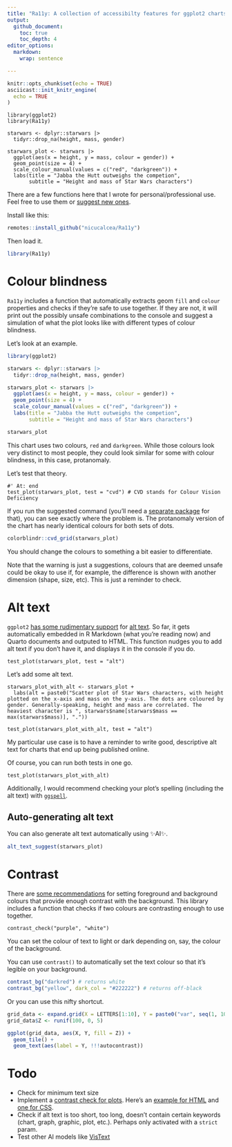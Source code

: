 ```yaml
---
title: "Ra11y: A collection of accessibilty features for ggplot2 charts"
output:
  github_document:
    toc: true
    toc_depth: 4
editor_options: 
  markdown: 
    wrap: sentence

---
```


```r
knitr::opts_chunk$set(echo = TRUE)
asciicast::init_knitr_engine(
  echo = TRUE
)
```


```asciicast
library(ggplot2)
library(Ra11y)

starwars <- dplyr::starwars |> 
  tidyr::drop_na(height, mass, gender)

starwars_plot <- starwars |>
  ggplot(aes(x = height, y = mass, colour = gender)) +
  geom_point(size = 4) +
  scale_colour_manual(values = c("red", "darkgreen")) +
  labs(title = "Jabba the Hutt outweighs the competion",
       subtitle = "Height and mass of Star Wars characters")
```

There are a few functions here that I wrote for personal/professional use. Feel free to use them or [suggest new ones](https://github.com/nicucalcea/ggspell/issues).

Install like this:

```r
remotes::install_github("nicucalcea/Ra11y")
```

Then load it.

```r
library(Ra11y)
```

# Colour blindness

`Ra11y` includes a function that automatically extracts geom `fill` and `colour` properties and checks if they're safe to use together. If they are not, it will print out the possibly unsafe combinations to the console and suggest a simulation of what the plot looks like with different types of colour blindness.

Let's look at an example.

```r
library(ggplot2)

starwars <- dplyr::starwars |> 
  tidyr::drop_na(height, mass, gender)

starwars_plot <- starwars |>
  ggplot(aes(x = height, y = mass, colour = gender)) +
  geom_point(size = 4) +
  scale_colour_manual(values = c("red", "darkgreen")) +
  labs(title = "Jabba the Hutt outweighs the competion",
       subtitle = "Height and mass of Star Wars characters")

starwars_plot
```

This chart uses two colours, `red` and `darkgreen`. While those colours look very distinct to most people, they could look similar for some with colour blindness, in this case, protanomaly.

Let's test that theory.

```asciicast
#' At: end
test_plot(starwars_plot, test = "cvd") # CVD stands for Colour Vision Deficiency
```
If you run the suggested command (you'll need a [separate package](https://github.com/clauswilke/colorblindr) for that), you can see exactly where the problem is. The protanomaly version of the chart has nearly identical colours for both sets of dots.

```r
colorblindr::cvd_grid(starwars_plot)
```

You should change the colours to something a bit easier to differentiate.

Note that the warning is just a suggestions, colours that are deemed unsafe could be okay to use if, for example, the difference is shown with another dimension (shape, size, etc). This is just a reminder to check.

# Alt text

`ggplot2` [has some rudimentary support](https://github.com/tidyverse/ggplot2/issues/4477) for [alt text](https://en.wikipedia.org/wiki/Alt_attribute). So far, it gets automatically embedded in R Markdown (what you're reading now) and Quarto documents and outputed to HTML. This function nudges you to add alt text if you don't have it, and displays it in the console if you do.

```asciicast
test_plot(starwars_plot, test = "alt")
```

Let's add some alt text.

```asciicast
starwars_plot_with_alt <- starwars_plot +
  labs(alt = paste0("Scatter plot of Star Wars characters, with height plotted on the x-axis and mass on the y-axis. The dots are coloured by gender. Generally-speaking, height and mass are correlated. The heaviest character is ", starwars$name[starwars$mass == max(starwars$mass)], "."))

test_plot(starwars_plot_with_alt, test = "alt")
```

My particular use case is to have a reminder to write good, descriptive alt text for charts that end up being published online.

Of course, you can run both tests in one go.

```asciicast
test_plot(starwars_plot_with_alt)
```

Additionally, I would recommend checking your plot's spelling (including the alt text) with [`ggspell`](https://github.com/nicucalcea/ggspell).

## Auto-generating alt text

You can also generate alt text automatically using ✨AI✨.

```r
alt_text_suggest(starwars_plot)
```

# Contrast

There are [some recommendations](https://www.w3.org/WAI/WCAG21/Understanding/contrast-minimum.html) for setting foreground and background colours that provide enough contrast with the background. This library includes a function that checks if two colours are contrasting enough to use together.

```asciicast
contrast_check("purple", "white")
```

You can set the colour of text to light or dark depending on, say, the colour of the background.

You can use `contrast()` to automatically set the text colour so that it's legible on your background.

```r
contrast_bg("darkred") # returns white
contrast_bg("yellow", dark_col = "#222222") # returns off-black
```

Or you can use this nifty shortcut.

```r
grid_data <- expand.grid(X = LETTERS[1:10], Y = paste0("var", seq(1, 10)))
grid_data$Z <- runif(100, 0, 5)

ggplot(grid_data, aes(X, Y, fill = Z)) + 
  geom_tile() +
  geom_text(aes(label = Y, !!!autocontrast))
```

# Todo

- Check for minimum text size
- Implement a [contrast check for plots](https://marijohannessen.github.io/color-contrast-checker/). Here's an [example for HTML](https://github.com/jasonday/color-contrast) and [one for CSS](https://github.com/csstools/postcss-wcag-contrast).
- Check if alt text is too short, too long, doesn't contain certain keywords (chart, graph, graphic, plot, etc.). Perhaps only activated with a `strict` param.
- Test other AI models like [VisText](https://github.com/mitvis/vistext)
